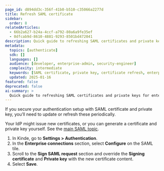 ```yaml
---
page_id: d894dd3c-356f-41b0-b510-c35066a2277d
title: Refresh SAML certificate
sidebar:
  order: 8
relatedArticles:
  - 66b2a627-b24a-4ccf-a792-80a6a9fe35ef
  - 0dfcab9d-8610-4881-9293-8501bd472041
description: Quick guide to refreshing SAML certificates and private keys for enterprise authentication security maintenance.
metadata:
  topics: [authenticate]
  sdk: []
  languages: []
  audience: [developer, enterprise-admin, security-engineer]
  complexity: intermediate
  keywords: [SAML certificate, private key, certificate refresh, enterprise auth, security maintenance]
  updated: 2025-01-16
featured: false
deprecated: false
ai-summary: >
  Quick guide to refreshing SAML certificates and private keys for enterprise authentication security maintenance.
---
```


If you secure your authentication setup with SAML certificate and private key, you’ll need to update or refresh these periodically.

Your IdP might issue new certificates, or you can generate a certificate and private key yourself. See the [main SAML topic](/authenticate/enterprise-connections/custom-saml/#optional-signed-certificate-and-private-key).

1. In Kinde, go to **Settings > Authentication**.
2. In the **Enterprise connections** section, select **Configure** on the SAML tile.
3. Scroll to the **Sign SAML request** section and override the **Signing certificate** and **Private key** with the new certificate content.
4. Select **Save**.
